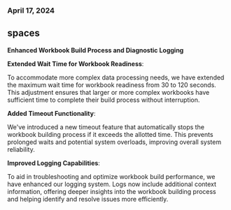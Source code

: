 ### April 17, 2024

## spaces

**Enhanced Workbook Build Process and Diagnostic Logging**

**Extended Wait Time for Workbook Readiness**:

To accommodate more complex data processing needs, we have extended the maximum wait time for workbook readiness from 30 to 120 seconds. This adjustment ensures that larger or more complex workbooks have sufficient time to complete their build process without interruption.

**Added Timeout Functionality**:

We've introduced a new timeout feature that automatically stops the workbook building process if it exceeds the allotted time. This prevents prolonged waits and potential system overloads, improving overall system reliability.

**Improved Logging Capabilities**:

To aid in troubleshooting and optimize workbook build performance, we have enhanced our logging system. Logs now include additional context information, offering deeper insights into the workbook building process and helping identify and resolve issues more efficiently.

